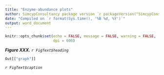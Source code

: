 ```yaml
---
title: "Enzyme-abundance plots"
author: SimcypConsultancy package version `r packageVersion("SimcypConsultancy")`
date: "Compiled on `r format(Sys.time(), '%B %d, %Y')`"
output: word_document
---
```


```r

knitr::opts_chunk$set(echo = FALSE, message = FALSE, warning = FALSE, 
                      dpi = 600)

```

***Figure XXX.*** *`r FigText$heading`*

```r

Out[["graph"]]

```

*`r FigText$caption`*



